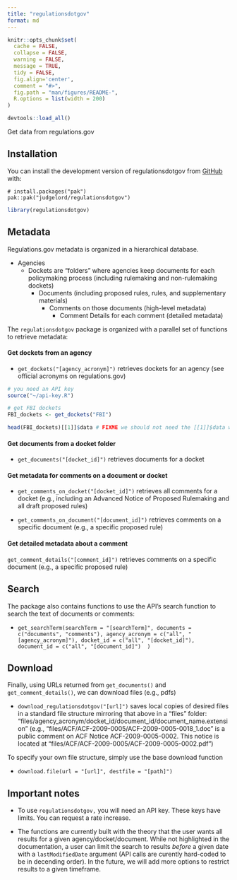 ```yaml
---
title: "regulationsdotgov"
format: md
---
```


<!-- README.md is generated from README.Rmd. Please edit that file -->

```r
knitr::opts_chunk$set(
  cache = FALSE,
  collapse = FALSE,
  warning = FALSE,
  message = TRUE,
  tidy = FALSE,
  fig.align='center',
  comment = "#>",
  fig.path = "man/figures/README-",
  R.options = list(width = 200)
)

devtools::load_all()
```

Get data from regulations.gov

<!-- badges: start -->
<!-- badges: end -->

## Installation

You can install the development version of regulationsdotgov from [GitHub](https://github.com/) with:

```
# install.packages("pak")
pak::pak("judgelord/regulationsdotgov")
```

```r
library(regulationsdotgov)
```


## Metadata

Regulations.gov metadata is organized in a hierarchical database.

- Agencies
  - Dockets are "folders" where agencies keep documents for each policymaking process  (including rulemaking and non-rulemaking dockets)
    - Documents (including proposed rules, rules, and supplementary materials)
      - Comments on those documents (high-level metadata)
        - Comment Details for each comment (detailed metadata)

The `regulationsdotgov` package is organized with a parallel set of functions to retrieve metadata: 

#### Get dockets from an agency

- `get_dockets("[agency_acronym]")` retrieves dockets for an agency (see official acronyms on regulations.gov)

```r
# you need an API key
source("~/api-key.R")

# get FBI dockets
FBI_dockets <- get_dockets("FBI")

head(FBI_dockets)[[1]]$data # FIXME we should not need the [[1]]$data when this no longer returns a list
```

#### Get documents from a docket folder

- `get_documents("[docket_id]")` retrieves documents for a docket 

#### Get metadata for comments on a document or docket

- `get_comments_on_docket("[docket_id]")` retrieves all comments for a docket (e.g., including an Advanced Notice of Proposed Rulemaking and all draft proposed rules)

- `get_comments_on_document("[document_id]")` retrieves comments on a specific document (e.g., a specific proposed rule)

#### Get detailed metadata about a comment 

`get_comment_details("[comment_id]")` retrieves comments on a specific document (e.g., a specific proposed rule)

## Search

The package also contains functions to use the API's search function to search the text of documents or comments: 

- `get_searchTerm(searchTerm = "[searchTerm]", documents = c("documents", "comments"), agency_acronym = c("all", "[agency_acronym]"), docket_id = c("all", "[docket_id]"), document_id = c("all", "[document_id]")  )` 
 
## Download

Finally, using URLs returned from `get_documents()` and `get_comment_details()`, we can download files  (e.g., pdfs)

- `download_regulationsdotgov("[url]")` saves local copies of desired files in a standard file structure mirroring that above in a "files" folder: "files/agency_acronym/docket_id/document_id/document_name.extension"  (e.g., "files/ACF/ACF-2009-0005/ACF-2009-0005-0018_1.doc" is a public comment on ACF Notice ACF-2009-0005-0002. This notice is located at "files/ACF/ACF-2009-0005/ACF-2009-0005-0002.pdf")

To specify your own file structure, simply use the base download function 

- `download.file(url = "[url]", destfile = "[path]")` 


## Important notes 

- To use `regulationsdotgov,` you will need an API key. These keys have limits. You can request a rate increase. 

- The functions are currently built with the theory that the user wants all results for a given agency/docket/document. While not highlighted in the documentation, a user can limit the search to results *before* a given date with a `lastModifiedDate` argument (API calls are curently hard-coded to be in decending order). In the future, we will add more options to restrict results to a given timeframe. 



